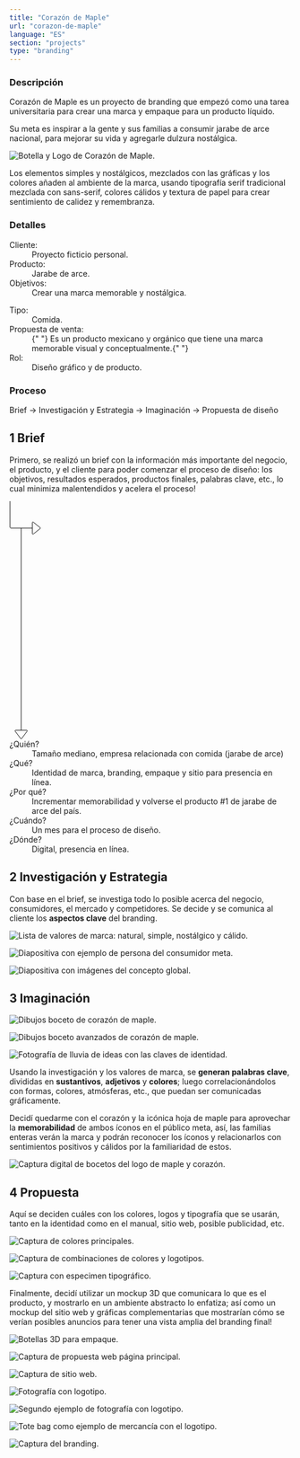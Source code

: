 ```yaml
---
title: "Corazón de Maple"
url: "corazon-de-maple"
language: "ES"
section: "projects"
type: "branding"
---
```


<div className="main-text">

<section className="description">

### Descripción

Corazón de Maple es un proyecto de branding que empezó como una tarea universitaria para crear una marca y empaque para un producto líquido.

Su meta es inspirar a la gente y sus familias a consumir jarabe de arce nacional, para mejorar su vida y agregarle dulzura nostálgica.

<div className="image">

![Botella y Logo de Corazón de Maple.](./01_bottle-render.png "Mockup del branding final.")

</div>

Los elementos simples y nostálgicos, mezclados con las gráficas y los colores añaden al ambiente de la marca, usando tipografía serif tradicional mezclada con sans-serif, colores cálidos y textura de papel para crear sentimiento de calidez y remembranza.

</section>

<section className="details">

### Detalles

<div className="columns-list">

<dl>
  <dt> Cliente: </dt>
  <dd> Proyecto ficticio personal. </dd>
  <dt> Producto: </dt>
  <dd> Jarabe de arce. </dd>
  <dt> Objetivos: </dt>
  <dd> Crear una marca memorable y nostálgica. </dd>
</dl>
<dl>
  <dt> Tipo: </dt>
  <dd> Comida. </dd>
  <dt> Propuesta de venta: </dt>
  <dd>
    {" "}
    Es un producto mexicano y orgánico que tiene una marca memorable visual y conceptualmente.{" "}
  </dd>
  <dt> Rol: </dt>
  <dd> Diseño gráfico y de producto. </dd>
</dl>

</div>

</section>

<section className="process">

### Proceso

Brief -> Investigación y Estrategia -> Imaginación -> Propuesta de diseño

</section>

<section className="brief">

## <span className="number">1</span> Brief

Primero, se realizó un brief con la información más importante del negocio, el producto, y el cliente para poder comenzar el proceso de diseño: los objetivos, resultados esperados, productos finales, palabras clave, etc., lo cual minimiza malentendidos y acelera el proceso!


<dl>
<svg id="brief-arrows"
  width="56px"
  height="100%"
  viewBox="0 0 56 424"
  fill="none"
  xmlns="http://www.w3.org/2000/svg">
  <path d="M21 48V408" stroke="black" />
  <path
    d="M21.8 422.933L31.8 409.6C32.2944 408.941 31.824 408 31 408L11 408C10.176 408 9.70557 408.941 10.2 409.6L20.2 422.933C20.6 423.467 21.4 423.467 21.8 422.933Z"
    stroke="black"
  />
  <path
    d="M55.0239 47.2191L42.6247 37.2998C41.9699 36.7759 41 37.2421 41 38.0806L41 57.9194C41 58.7579 41.9699 59.2241 42.6247 58.7002L55.0239 48.7809C55.5243 48.3805 55.5243 47.6195 55.0239 47.2191Z"
    stroke="black"
  />
  <path d="M41 48H3C1.89543 48 1 47.1046 1 46L1 0" stroke="black" />
</svg>
  <dt>¿Quién?</dt>
  <dd>Tamaño mediano, empresa relacionada con comida (jarabe de arce)</dd>

  <dt>¿Qué?</dt>
  <dd>Identidad de marca, branding, empaque y sitio para presencia en línea.</dd>

  <dt>¿Por qué?</dt>
  <dd>Incrementar memorabilidad y volverse el producto #1 de jarabe de arce del país.
  </dd>

  <dt>¿Cuándo?</dt>
  <dd>Un mes para el proceso de diseño.</dd>

  <dt>¿Dónde?</dt>
  <dd>Digital, presencia en línea.</dd>
</dl>

</section>

<section className="research-and-strategy">

## <span className="number">2</span> Investigación y Estrategia

Con base en el brief, se investiga todo lo posible acerca del negocio, consumidores, el mercado y competidores. Se decide y se comunica al cliente los **aspectos clave** del branding.

<div className="image">

![Lista de valores de marca: natural, simple, nostálgico y cálido.](./02_brand-values.png "Valores de marca.")

</div>

<div className="image">

![Diapositiva con ejemplo de persona del consumidor meta.](./03_consumer-persona.png '"Persona" del consumidor.')

</div>

<div className="image">

![Diapositiva con imágenes del concepto global.](./04_global-concept.png "Moodboard para el concepto global inicial.")

</div>

</section>

<section className="imagination">

## <span className="number">3</span> Imaginación

<div className="image">

![Dibujos boceto de corazón de maple.](./05_first-sketches.png "Primeros bocetos.")

</div>

<div className="image">

![Dibujos boceto avanzados de corazón de maple.](./06_second-sketches.png "Segundos bocetos.")

</div>

<div className="image">

![Fotografía de lluvia de ideas con las claves de identidad.](./07_keywords.png "Lluvia de ideas con mapas mentales.")

</div>

Usando la investigación y los valores de marca, se **generan palabras clave**, divididas en **sustantivos**, **adjetivos** y **colores**; luego correlacionándolos con formas, colores, atmósferas, etc., que puedan ser comunicadas gráficamente.

Decidí quedarme con el corazón y la icónica hoja de maple para aprovechar la **memorabilidad** de ambos íconos en el público meta, así, las familias enteras verán la marca y podrán reconocer los íconos y relacionarlos con sentimientos positivos y cálidos por la familiaridad de estos.

<div className="image">

![Captura digital de bocetos del logo de maple y corazón.](./08_digital-sketches.png "Bocetos digitales y generación de ideas.")

</div>

</section>

<section className="proposal">

## <span className="number">4</span> Propuesta

Aquí se deciden cuáles con los colores, logos y tipografía que se usarán, tanto en la identidad como en el manual, sitio web, posible publicidad, etc.

<div className="image">

![Captura de colores principales.](./09_color-proposal.png "Propuesta de color con colores principales y secundarios.")

</div>

<div className="image">

![Captura de combinaciones de colores y logotipos.](./10_logo-colors.png "Propuesta de logotipos con colores.")

</div>

<div className="image">

![Captura con especimen tipográfico.](./11_typography.png "Propuesta de tipografía.")

</div>

Finalmente, decidí utilizar un mockup 3D que comunicara lo que es el producto, y mostrarlo en un ambiente abstracto lo enfatiza; así como un mockup del sitio web y gráficas complementarias que mostrarían cómo se verían posibles anuncios para tener una vista amplia del branding final!

<div className="image">

![Botellas 3D para empaque.](./12_bottles-mockup.png "Mockup de botella 3D para redes sociales.")

</div>

<div className="image">

![Captura de propuesta web página principal.](./13_website-mockup.png "Propuesta de diseño web.")

</div>

<div className="image">

![Captura de sitio web.](./14_website-animation.webp "Animación de sitio web.")

</div>

<div className="image">

![Fotografía con logotipo.](./15_tall-photo-mockup.png "Fotografía mockup.")

</div>

<div className="image">

![Segundo ejemplo de fotografía con logotipo.](./16_tall-photo-mockup-2.png "Fotografía mockup 2.")

</div>

<div className="image">

![Tote bag como ejemplo de mercancía con el logotipo.](./17_totebag-mockup.png "Mockup de bolsa publicitaria.")

</div>

<div className="image">

![Captura del branding. ](./18_brand-animation.webp "Animación de branding.")

</div>

</section>

</div>
